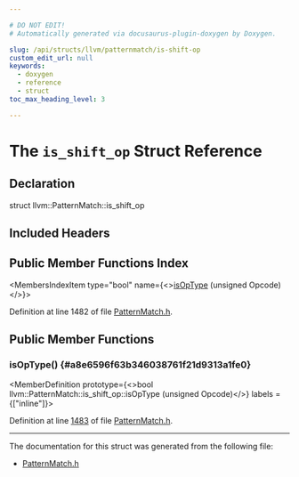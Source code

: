 ```yaml
---

# DO NOT EDIT!
# Automatically generated via docusaurus-plugin-doxygen by Doxygen.

slug: /api/structs/llvm/patternmatch/is-shift-op
custom_edit_url: null
keywords:
  - doxygen
  - reference
  - struct
toc_max_heading_level: 3

---
```





# The `is_shift_op` Struct Reference

<DoxygenPage pluginConfig={pluginConfig}>



## Declaration

<CodeBlock>struct llvm::PatternMatch::is_shift_op</CodeBlock>

## Included Headers

<IncludesList>
<IncludesListItem
  filePath="llvm/IR/PatternMatch.h"
  permalink="/docs/api/files/include/include/llvm/include/llvm/ir/patternmatch-h"
  isLocal="true" />
</IncludesList>

## Public Member Functions Index

<MembersIndex>

<MembersIndexItem
  type="bool"
  name={<><a href="#a8e6596f63b346038761f21d9313a1fe0">isOpType</a> (unsigned Opcode)</>}>
</MembersIndexItem>

</MembersIndex>


Definition at line 1482 of file <a href="/docs/api/files/include/include/llvm/include/llvm/ir/patternmatch-h">PatternMatch.h</a>.

<SectionDefinition>

## Public Member Functions

### isOpType() {#a8e6596f63b346038761f21d9313a1fe0}

<MemberDefinition
  prototype={<>bool llvm::PatternMatch::is&#95;shift&#95;op::isOpType (unsigned Opcode)</>}
  labels = {["inline"]}>

Definition at line <a href="/docs/api/files/include/include/llvm/include/llvm/ir/patternmatch-h/#l01483">1483</a> of file <a href="/docs/api/files/include/include/llvm/include/llvm/ir/patternmatch-h">PatternMatch.h</a>.
</MemberDefinition>

</SectionDefinition>

<hr/>

The documentation for this struct was generated from the following file:

<ul>
<li><a href="/docs/api/files/include/include/llvm/include/llvm/ir/patternmatch-h">PatternMatch.h</a></li>
</ul>

</DoxygenPage>
